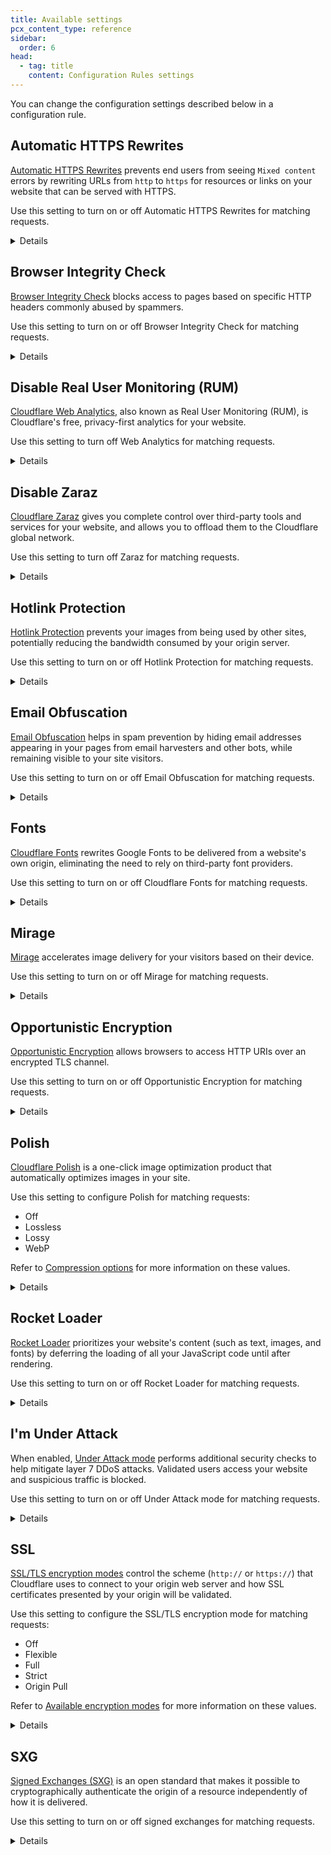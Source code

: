 ```yaml
---
title: Available settings
pcx_content_type: reference
sidebar:
  order: 6
head:
  - tag: title
    content: Configuration Rules settings
---
```



You can change the configuration settings described below in a configuration rule.

## Automatic HTTPS Rewrites

[Automatic HTTPS Rewrites](/ssl/edge-certificates/additional-options/automatic-https-rewrites/) prevents end users from seeing `Mixed content` errors by rewriting URLs from `http` to `https` for resources or links on your website that can be served with HTTPS.

Use this setting to turn on or off Automatic HTTPS Rewrites for matching requests.

<Details header="API information">

API configuration property name: `"automatic_https_rewrites"` (boolean).

```json title="API configuration example"
"action_parameters": {
  "automatic_https_rewrites": true
}
```

<Render file="configuration-rule-link-to-examples" />

</Details>

## Browser Integrity Check

[Browser Integrity Check](/waf/tools/browser-integrity-check/) blocks access to pages based on specific HTTP headers commonly abused by spammers.

Use this setting to turn on or off Browser Integrity Check for matching requests.

<Details header="API information">

API configuration property name: `"bic"` (boolean).

```json title="API configuration example"
"action_parameters": {
  "bic": true
}
```

<Render file="configuration-rule-link-to-examples" />

</Details>

## Disable Real User Monitoring (RUM)

[Cloudflare Web Analytics](/web-analytics/), also known as Real User Monitoring (RUM), is Cloudflare's free, privacy-first analytics for your website.

Use this setting to turn off Web Analytics for matching requests.

<Render file="configuration-rule-wins-over-rum-rule" />

<Details header="API information">

API configuration property name: `"disable_rum"` (boolean).

```json title="API configuration example"
"action_parameters": {
  "disable_rum": true
}
```

<Render file="configuration-rule-link-to-examples" />

</Details>

## Disable Zaraz

[Cloudflare Zaraz](/zaraz/) gives you complete control over third-party tools and services for your website, and allows you to offload them to the Cloudflare global network.

Use this setting to turn off Zaraz for matching requests.

<Details header="API information">

API configuration property name: `"disable_zaraz"` (boolean).

```json title="API configuration example"
"action_parameters": {
  "disable_zaraz": true
}
```

<Render file="configuration-rule-link-to-examples" />

</Details>

## Hotlink Protection

[Hotlink Protection](/waf/tools/scrape-shield/hotlink-protection/) prevents your images from being used by other sites, potentially reducing the bandwidth consumed by your origin server.

Use this setting to turn on or off Hotlink Protection for matching requests.

<Details header="API information">

API configuration property name: `"hotlink_protection"` (boolean).

```json title="API configuration example"
"action_parameters": {
    "hotlink_protection": false
}
```

<Render file="configuration-rule-link-to-examples" />

</Details>

## Email Obfuscation

[Email Obfuscation](/waf/tools/scrape-shield/email-address-obfuscation/) helps in spam prevention by hiding email addresses appearing in your pages from email harvesters and other bots, while remaining visible to your site visitors.

Use this setting to turn on or off Email Obfuscation for matching requests.

<Details header="API information">

API configuration property name: `"email_obfuscation"` (boolean).

```json title="API configuration example"
"action_parameters": {
  "email_obfuscation": false
}
```

<Render file="configuration-rule-link-to-examples" />

</Details>

## Fonts

[Cloudflare Fonts](/speed/optimization/content/fonts/) rewrites Google Fonts to be delivered from a website's own origin, eliminating the need to rely on third-party font providers.

Use this setting to turn on or off Cloudflare Fonts for matching requests.

<Details header="API information">

API configuration property name: `"fonts"` (boolean).

```json title="API configuration example"
"action_parameters": {
  "fonts": false
}
```

<Render file="configuration-rule-link-to-examples" />

</Details>

## Mirage

[Mirage](/speed/optimization/images/mirage/) accelerates image delivery for your visitors based on their device.

Use this setting to turn on or off Mirage for matching requests.

<Details header="API information">

API configuration property name: `"mirage"` (boolean).

```json title="API configuration example"
"action_parameters": {
  "mirage": false
}
```

<Render file="configuration-rule-link-to-examples" />

</Details>

## Opportunistic Encryption

[Opportunistic Encryption](/ssl/edge-certificates/additional-options/opportunistic-encryption/) allows browsers to access HTTP URIs over an encrypted TLS channel.

Use this setting to turn on or off Opportunistic Encryption for matching requests.

<Details header="API information">

API configuration property name: `"opportunistic_encryption"` (boolean).

```json title="API configuration example"
"action_parameters": {
  "opportunistic_encryption": true
}
```

<Render file="configuration-rule-link-to-examples" />

</Details>

## Polish

[Cloudflare Polish](/images/polish/) is a one-click image optimization product that automatically optimizes images in your site.

Use this setting to configure Polish for matching requests:

- Off
- Lossless
- Lossy
- WebP

Refer to [Compression options](/images/polish/compression/#compression-options) for more information on these values.

<Details header="API information">

API configuration property name: `"polish"` (string).

API values: `"off"`, `"lossless"`, `"lossy"`, `"webp"`.

```json title="API configuration example"
"action_parameters": {
  "polish": "webp"
}
```

<Render file="configuration-rule-link-to-examples" />

</Details>

## Rocket Loader

[Rocket Loader](/speed/optimization/content/rocket-loader/) prioritizes your website's content (such as text, images, and fonts) by deferring the loading of all your JavaScript code until after rendering.

Use this setting to turn on or off Rocket Loader for matching requests.

<Details header="API information">

API configuration property name: `"rocket_loader"` (boolean).

```json title="API configuration example"
"action_parameters": {
  "rocket_loader": true
}
```

<Render file="configuration-rule-link-to-examples" />

</Details>

## I'm Under Attack

When enabled, [Under Attack mode](/fundamentals/reference/under-attack-mode/) performs additional security checks to help mitigate layer 7 DDoS attacks. Validated users access your website and suspicious traffic is blocked.

Use this setting to turn on or off Under Attack mode for matching requests.

<Details header="API information">

API configuration property name: `"security_level"` (string).

API values: `"off"`, `"essentially_off"`, `"under_attack"`.

```json title="API configuration example"
"action_parameters": {
  "security_level": "under_attack"
}
```

<Render file="configuration-rule-link-to-examples" />

</Details>

## SSL

[SSL/TLS encryption modes](/ssl/origin-configuration/ssl-modes/) control the scheme (`http://` or `https://`) that Cloudflare uses to connect to your origin web server and how SSL certificates presented by your origin will be validated.

Use this setting to configure the SSL/TLS encryption mode for matching requests:

- Off
- Flexible
- Full
- Strict
- Origin Pull

Refer to [Available encryption modes](/ssl/origin-configuration/ssl-modes/#available-encryption-modes) for more information on these values.

<Details header="API information">

API configuration property name: `"ssl"` (string).

API values: `"off"`, `"flexible"`, `"full"`, `"strict"`, `"origin_pull"`.

```json title="API configuration example"
"action_parameters": {
  "ssl": "flexible"
}
```

<Render file="configuration-rule-link-to-examples" />

</Details>

## SXG

[Signed Exchanges (SXG)](/speed/optimization/other/signed-exchanges/) is an open standard that makes it possible to cryptographically authenticate the origin of a resource independently of how it is delivered.

Use this setting to turn on or off signed exchanges for matching requests.

<Details header="API information">

API configuration property name: `"sxg"` (boolean).

```json title="API configuration example"
"action_parameters": {
  "sxg": false
}
```

<Render file="configuration-rule-link-to-examples" />

</Details>
